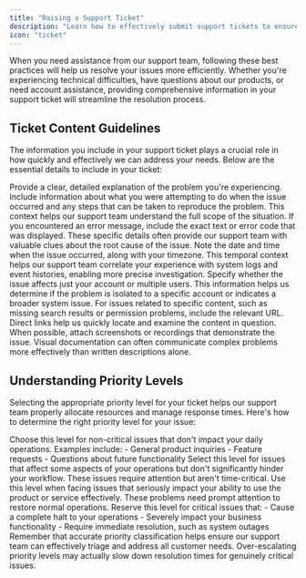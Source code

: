 ```yaml
---
title: "Raising a Support Ticket"
description: "Learn how to effectively submit support tickets to ensure faster resolution of your issues"
icon: "ticket"
---
```


When you need assistance from our support team, following these best practices will help us resolve your issues more efficiently. Whether you're experiencing technical difficulties, have questions about our products, or need account assistance, providing comprehensive information in your support ticket will streamline the resolution process.

## Ticket Content Guidelines

The information you include in your support ticket plays a crucial role in how quickly and effectively we can address your needs. Below are the essential details to include in your ticket:

<CardGroup>
  <Card title="Issue Description" icon="message-dots">
    Provide a clear, detailed explanation of the problem you're experiencing. Include information about what you were attempting to do when the issue occurred and any steps that can be taken to reproduce the problem. This context helps our support team understand the full scope of the situation.
  </Card>

  <Card title="Error Messages" icon="circle-exclamation">
    If you encountered an error message, include the exact text or error code that was displayed. These specific details often provide our support team with valuable clues about the root cause of the issue.
  </Card>

  <Card title="Timing Information" icon="clock">
    Note the date and time when the issue occurred, along with your timezone. This temporal context helps our support team correlate your experience with system logs and event histories, enabling more precise investigation.
  </Card>

  <Card title="User Impact" icon="users">
    Specify whether the issue affects just your account or multiple users. This information helps us determine if the problem is isolated to a specific account or indicates a broader system issue.
  </Card>

  <Card title="Document Reference" icon="link">
    For issues related to specific content, such as missing search results or permission problems, include the relevant URL. Direct links help us quickly locate and examine the content in question.
  </Card>

  <Card title="Visual Evidence" icon="image">
    When possible, attach screenshots or recordings that demonstrate the issue. Visual documentation can often communicate complex problems more effectively than written descriptions alone.
  </Card>
</CardGroup>

## Understanding Priority Levels

Selecting the appropriate priority level for your ticket helps our support team properly allocate resources and manage response times. Here's how to determine the right priority level for your issue:

<AccordionGroup>
  <Accordion title="Low Priority" icon="arrow-down">
    Choose this level for non-critical issues that don't impact your daily operations. Examples include:
    - General product inquiries
    - Feature requests
    - Questions about future functionality
  </Accordion>

  <Accordion title="Normal Priority" icon="arrow-right">
    Select this level for issues that affect some aspects of your operations but don't significantly hinder your workflow. These issues require attention but aren't time-critical.
  </Accordion>

  <Accordion title="High Priority" icon="arrow-up">
    Use this level when facing issues that seriously impact your ability to use the product or service effectively. These problems need prompt attention to restore normal operations.
  </Accordion>

  <Accordion title="Urgent Priority" icon="alarm-exclamation">
    Reserve this level for critical issues that:
    - Cause a complete halt to your operations
    - Severely impact your business functionality
    - Require immediate resolution, such as system outages
  </Accordion>
</AccordionGroup>

<Note>
Remember that accurate priority classification helps ensure our support team can effectively triage and address all customer needs. Over-escalating priority levels may actually slow down resolution times for genuinely critical issues.
</Note>